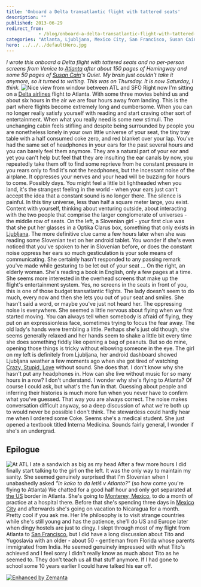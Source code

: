 ```yaml
---
title: 'Onboard a Delta transatlantic flight with tattered seats'
description: ""
published: 2013-06-29
redirect_from: 
            - /blog/onboard-a-delta-transatlantic-flight-with-tattered-seats/swizec/6260
categories: "Atlanta, Ljubljana, Mexico City, San Francisco, Susan Cain, Travel + Events"
hero: ../../../defaultHero.jpg
---
```

_I wrote this onboard a Delta flight with tattered seats and no per-person screens from Venice to [Atlanta](<http://maps.google.com/maps?ll=33.755,-84.39&spn=0.1,0.1&q=33.755,-84.39 (Atlanta)&t=h> "Atlanta") after about 150 pages of Hemingway and some 50 pages of [Susan Cain](http://www.thepowerofintroverts.com "Susan Cain")&#x27;s Quiet. My brain just couldn&#x27;t take it anymore, so it turned to writing. This was on Thursday. It is now Saturday, I think._ ![Nice view from window between ATL and SFO](https://www.filepicker.io/api/file/0fOq2Hu3T56fyAUwCzp2) Right now I&#x27;m sitting on a [Delta airlines](http://www.delta.com/ "Delta Air Lines") flight to Atlanta. With some three movies behind us and about six hours in the air we are four hours away from landing. This is the part where flights become extremely long and cumbersome. When you can no longer really satisfy yourself with reading and start craving other sort of entertainment. When what you really need is some new stimuli. The unchanging cabin feels stifling and despite being surrounded by people you are nonetheless lonely in your own little universe of your seat, the tiny tray table with a half consumed coke zero, and red blanket over your lap. You&#x27;ve had the same set of headphones in your ears for the past several hours and you can barely feel them anymore. They are a natural part of your ear and yet you can&#x27;t help but feel that they are insulting the ear canals by now, you repeatedly take them off to find some reprieve from he constant pressure in you rears only to find it&#x27;s not the headphones, but the incessant noise of the airplane. It oppresses your nerves and your head will be buzzing for hours to come. Possibly days. You might feel a little bit lightheaded when you land, it&#x27;s the strangest feeling in the world - when your ears just can&#x27;t accept the idea that a constant sound is no longer there. The silence is painful. In this tiny universe, less than half a square meter large, you exist. Content with yourself, thinking about venturing outside, about interacting with the two people that comprise the larger conglomerate of universes - the middle row of seats. On the left, a Slovenian girl - your first clue was that she put her glasses in a Optika Clarus box, something that only exists in [Ljubljana](<http://maps.google.com/maps?ll=46.0555555556,14.5083333333&spn=0.1,0.1&q=46.0555555556,14.5083333333 (Ljubljana)&t=h> "Ljubljana"). The more definitive clue came a few hours later when she was reading some Slovenian text on her android tablet. You wonder if she&#x27;s even noticed that you&#x27;ve spoken to her in Slovenian before, or does the constant noise oppress her ears so much gesticulation is your sole means of communicating. She certainly hasn&#x27;t responded to any passing remark you&#x27;ve made while gesturing to be let out of your seat ... On the right, an elderly woman. She&#x27;s reading a book in English, only a few pages at a time. She seems more interested in the overhead screens that make up the flight&#x27;s entertainment system. Yes, no screens in the seats in front of you, this is one of those budget transatlantic flights. The lady doesn&#x27;t seem to do much, every now and then she lets you out of your seat and smiles. She hasn&#x27;t said a word, or maybe you&#x27;ve just not heard her. The oppressing noise is everywhere. She seemed a little nervous about flying when we first started moving. You can always tell when somebody is afraid of flying, they put on an expressionless face, sometimes trying to focus the fear away. The old lady&#x27;s hands were trembling a little. Perhaps she&#x27;s just old though, she seems generally relaxed and her hands seem to shake a little bit every time she does something fiddly like opening a bag of peanuts. But so do mine, opening those things is tricky without elbowing someone in the eye. The girl on my left is definitely from Ljubljana, her android dashboard showed Ljubljana weather a few moments ago when she got tired of watching [Crazy, Stupid, Love](http://www.rottentomatoes.com/m/771203531 "Crazy, Stupid, Love.") without sound. She does that. I don&#x27;t know why she hasn&#x27;t put any headphones in. How can she live without music for so many hours in a row? I don&#x27;t understand. I wonder why she&#x27;s flying to Atlanta? Of course I could ask, but what&#x27;s the fun in that. Guessing about people and inferring their histories is much more fun when you never have to confirm what you&#x27;ve guessed. That way you are always correct. The noise makes conversation difficult anyway, so a deep discussion of what we&#x27;re both up to would never be possible I don&#x27;t think. The stewardess could hardly hear me when I ordered some Coke. Seems she&#x27;s a medical student. She just opened a textbook titled Interna Medicina. Sounds fairly general, I wonder if she&#x27;s an undergrad.

## Epilogue

![At ATL I ate a sandwich as big as my head](https://www.filepicker.io/api/file/PWlu24CSpag0FEKxZGH8) After a few more hours I did finally start talking to the girl on the left. It was the only way to maintain my sanity. She seemed genuinely surprised that I&#x27;m Slovenian when I unabashedly asked _&quot;In kako to da letiš v Atlanto?&quot;_ (so how come you&#x27;re flying to Atlanta) We chatted for a good half hour and only got separated at [the US](<http://maps.google.com/maps?ll=38.8833333333,-77.0166666667&spn=10.0,10.0&q=38.8833333333,-77.0166666667 (United%20States)&t=h> "United States") border in Atlanta. She&#x27;s going to [Monterey, Mexico](<http://maps.google.com/maps?ll=25.6666666667,-100.3&spn=0.1,0.1&q=25.6666666667,-100.3 (Monterrey)&t=h> "Monterrey"), to do a month of practice at a hospital there. Before that she&#x27;s spending three days in [Mexico City](<http://maps.google.com/maps?ll=19.4333333333,-99.1333333333&spn=0.1,0.1&q=19.4333333333,-99.1333333333 (Mexico%20City)&t=h> "Mexico City") and afterwards she&#x27;s going on vacation to Nicaragua for a month. Pretty cool if you ask me. Her life philosophy is to visit strange countries while she&#x27;s still young and has the patience, she&#x27;ll do US and Europe later when dingy hostels are just to dingy. I slept through most of my flight from Atlanta to [San Francisco](<http://maps.google.com/maps?ll=37.7833333333,-122.416666667&spn=0.1,0.1&q=37.7833333333,-122.416666667 (San%20Francisco)&t=h> "San Francisco"), but I did have a long discussion about Tito and Yugoslavia with an older - about 50 - gentleman from Florida whose parents immigrated from India. He seemed genuinely impressed with what Tito&#x27;s achieved and I feel sorry I didn&#x27;t really know as much about Tito as he seemed to. They don&#x27;t teach us all that stuff anymore. If I had gone to school some 10 years earlier I could have talked his ear off.

[![Enhanced by Zemanta](http://img.zemanta.com/zemified_e.png?x-id=305e0f91-42fd-48e5-b10c-905e7c12ba9f)](http://www.zemanta.com/?px "Enhanced by Zemanta")
